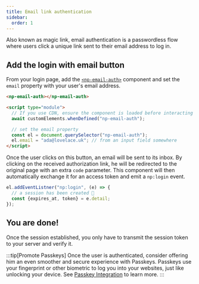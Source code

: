 ```yaml
---
title: Email link authentication
sidebar:
  order: 1
---
```


Also known as magic link, email authentication is a passwordless flow where users click a unique link sent to their email address to log in.

## Add the login with email button

From your login page, add the [`<np-email-auth>`](/reference/components/np-email-auth) component and set the `email` property with your user's email address.

```html
<np-email-auth></np-email-auth>

<script type="module">
  // If you use CDN, ensure the component is loaded before interacting with it.
  await customElements.whenDefined("np-email-auth");

  // set the email property
  const el = document.querySelector("np-email-auth");
  el.email = "ada@lovelace.uk"; // from an input field somewhere
</script>
```

Once the user clicks on this button, an email will be sent to its inbox.
By clicking on the received authorization link, he will be redirected to the original page with an extra `code` parameter.
This component will then automatically exchange it for an access token and emit a `np:login` event.

```js
el.addEventListner("np:login", (e) => {
  // a session has been created 🎉
  const {expires_at, token} = e.detail;
});
```

## You are done!

Once the session established, you only have to transmit the session token to your server and verify it.


<LinkCard title="Session management" description="Learn how to manage session and verify the session token" href="/guides/session" />

:::tip[Promote Passkeys]
Once the user is authenticated, consider offering him an even smoother and secure experience with Passkeys.
Passkeys use your fingerprint or other biometric to log you into your websites, just like unlocking your device.
See [Passkey Integration](/guides/passkeys) to learn more.
:::
